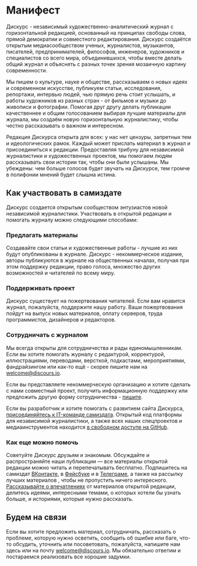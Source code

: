 
# Манифест

Дискурс - независимый художественно-аналитический журнал с горизонтальной редакцией, основанный на принципах свободы слова, прямой демократии и совместного редактирования. Дискурс создаётся открытым медиасообществом ученых, журналистов, музыкантов, писателей, предпринимателей, философов, инженеров, художников и специалистов со всего мира, объединившихся, чтобы вместе делать общий журнал и объяснять с разных точек зрения мозаичную картину современности.

Мы пишем о культуре, науке и обществе, рассказываем о новых идеях и современном искусстве, публикуем статьи, исследования, репортажи, интервью людей, чью прямую речь стоит услышать, и работы художников из разных стран - от фильмов и музыки до живописи и фотографии. Помогая друг другу делать публикации качественнее и общим голосованием выбирая лучшие материалы для журнала, мы создаём новую горизонтальную журналистику, чтобы честно рассказывать о важном и интересном.

Редакция Дискурса открыта для всех: у нас нет цензуры, запретных тем и идеологических рамок. Каждый может <Link href='/create'>прислать материал</Link> в журнал и <Link href='/about/guide'>присоединиться к редакции</Link>. Предоставляя трибуну для независимой журналистики и художественных проектов, мы помогаем людям рассказывать свои истории так, чтобы они были услышаны. Мы убеждены: чем больше голосов будет звучать на Дискурсе, тем громче в полифонии мнений будет слышна истина.

## Как участвовать в самиздате

Дискурс создается <Link href='/about/guide'>открытым сообществом</Link> энтузиастов новой независимой журналистики. Участвовать в открытой редакции и помогать журналу можно следующими способами:

### Предлагать материалы

<Link href='/create'>Создавайте</Link> свои статьи и художественные работы - лучшие из них будут опубликованы в журнале. Дискурс - некоммерческое издание, авторы публикуются в журнале на общественных началах, получая при этом <Link href='/create?collab=true'>поддержку</Link> редакции, право голоса, множество других возможностей и читателей по всему миру.

### Поддерживать проект

Дискурс существует на пожертвования читателей. Если вам нравится журнал, пожалуйста, <Link href='/about/help'>поддержите</Link> нашу работу. Ваши пожертвования пойдут на выпуск новых материалов, оплату серверов, труда программистов, дизайнеров и редакторов.

### Сотрудничать с журналом

Мы всегда открыты для сотрудничества и рады единомышленникам. Если вы хотите помогать журналу с редактурой, корректурой, иллюстрациями, переводами, версткой, подкастами, мероприятиями, фандрайзингом или как-то ещё - скорее пишите нам на [welcome@discours.io](mailto:welcome@discours.io).

Если вы представляете некоммерческую организацию и хотите сделать с нами совместный проект, получить информационную поддержку или предложить другую форму сотрудничества - [пишите](mailto:welcome@discours.io).

Если вы разработчик и хотите помогать с развитием сайта Дискурса, [присоединяйтесь к IT-команде самиздата](services@discours.io). Открытый код платформы для независимой журналистики, а также всех наших спецпроектов и медиаинструментов находится [в свободном доступе на GitHub](https://github.com/Discours).

### Как еще можно помочь

Советуйте Дискурс друзьям и знакомым. Обсуждайте и распространяйте наши публикации — все материалы открытой редакции можно читать и перепечатывать бесплатно. Подпишитесь на самиздат [ВКонтакте](https://vk.com/discoursio), в [Фейсбуке](https://facebook.com/discoursio) и в [Телеграме](https://t.me/discoursio), а также на <Modal name='subscribe'>рассылку лучших материалов</Modal> , чтобы не пропустить ничего интересного. [Рассказывайте о впечатлениях](https://forms.gle/9UnHBAz9Q3tjH5dAA) от материалов открытой редакции, <Modal name='feedback'>делитесь идеями</Modal>, интересными темами, о которых хотели бы узнать больше, и историями, которые нужно рассказать.

## Будем на связи

Если вы хотите предложить материал, сотрудничать, рассказать о проблеме, которую нужно осветить, сообщить об ошибке или баге, что-то обсудить, уточнить или посоветовать, пожалуйста, <Modal name='feedback'>напишите нам здесь</Modal> или на почту [welcome@discours.io](mailto:welcome@discours.io). Мы обязательно ответим и постараемся реализовать все хорошие задумки.